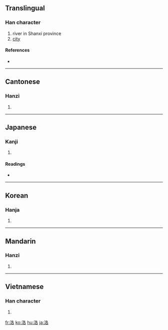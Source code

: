 {{also|洛}}
==Translingual==

===Han character===
{{Han char|rn=85|rad=水|as=06|sn=9|four=3716<sub>4</sub>|canj=水竹水口 (EHER)}}

# river in Shanxi province
# [[city]]

====References====
* {{Han ref|kx=0620.150|dkj=17383|dj=1016.050|hdz=31614.040|uh=6D1B|ud=27931|bh=ACA5|bd=44197}}

----

==Cantonese==

===Hanzi===
{{yue-hanzi|jyut=|y=lok3}}

# {{defn|Cantonese|sort=水06}}

----

==Japanese==

===Kanji===
{{ja-kanji|grade=|rs=水06}}

# {{defn|Japanese}}

====Readings====
* {{ja-readings|on=[[らく]] (raku)|kun=[[まとう]] (matou), [[つらなる]] (tsuranaru)}}

----

==Korean==

===Hanja===
{{ko-hanja|hangeul=락>낙|eumhun=|rv=rak>nak|mr=rak>nak|y=lak>nak}}

# {{defn|Korean|sort=水06}}

----

==Mandarin==

===Hanzi===
{{cmn-hanzi|pin=[[luò]] ([[luo4]]), [[tóng]] ([[tong2]])|wg=lo<sup>4</sup>, t'ung<sup>2</sup>}}

# {{defn|Mandarin|sort=水06}}

----

==Vietnamese==

===Han character===
{{vi-hantu|[[lạc]], [[rặc]], [[chua]], [[lặng]]|rs=水06}}

# {{defn|Vietnamese|sort=水06}}

[[fr:洛]]
[[ko:洛]]
[[hu:洛]]
[[ja:洛]]